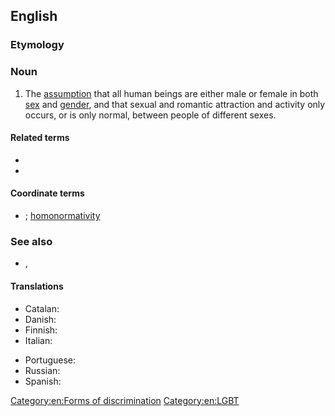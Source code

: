 ==English==

===Etymology===
{{prefix|en|hetero|normativity}}

===Noun===
{{en-noun|~|heteronormativities}}

# The [[assumption]] that all human beings are either male or female in both [[sex]] and [[gender]], and that sexual and romantic attraction and activity only occurs, or is only normal, between people of different sexes.

====Related terms====
* {{l|en|heteronormative}}
* {{l|en|heterosexism}}

====Coordinate terms====
* {{l|en|cisnormativity}}; [[homonormativity]]

===See also===
* {{l|en|cisnormative}}, {{l|en|homonormative}}

====Translations====
{{trans-top|heteronormativity}}
* Catalan: {{t|ca|heteronormativitat|f}}
* Danish: {{t|da|heteronormativitet|c}}
* Finnish: {{t+|fi|heteronormatiivisuus}}
* Italian: {{t|it|eteronormatività|f}}
{{trans-mid}}
* Portuguese: {{t|pt|heteronormatividade|f}}
* Russian: {{t+|ru|гетеронормати́вность|f}}
* Spanish: {{t+|es|heteronormatividad|f}}
{{trans-bottom}}

[[Category:en:Forms of discrimination]]
[[Category:en:LGBT]]